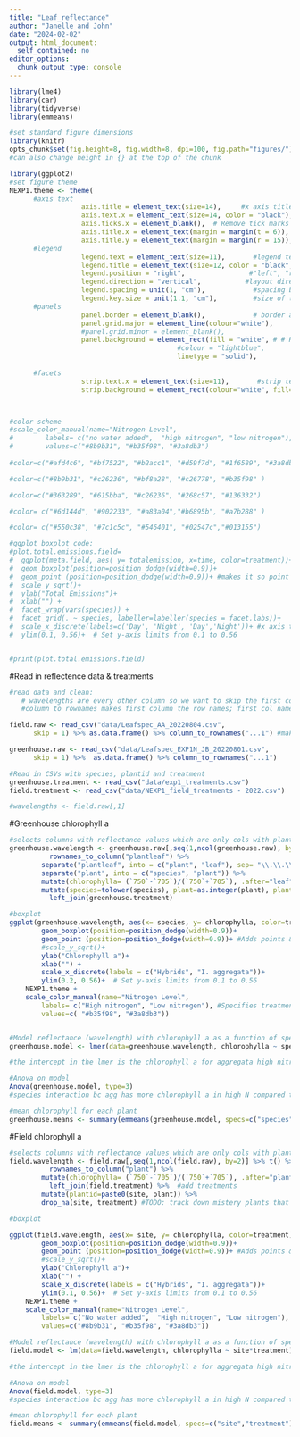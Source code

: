 ```yaml
---
title: "Leaf_reflectance"
author: "Janelle and John"
date: "2024-02-02"
output: html_document:
  self_contained: no
editor_options: 
  chunk_output_type: console
---
```


```r
library(lme4) 
library(car)
library(tidyverse)
library(emmeans)
```

```r
#set standard figure dimensions
library(knitr)
opts_chunk$set(fig.height=8, fig.width=8, dpi=100, fig.path="figures/") #sets standard width and height for all figures in rmd; creates folder only when rmd is knitted
#can also change height in {} at the top of the chunk

library(ggplot2)
#set figure theme
NEXP1.theme <- theme(
      #axis text
                  axis.title = element_text(size=14),     #x axis title text size
                  axis.text.x = element_text(size=14, color = "black"),     #x axis labels text size
                  axis.ticks.x = element_blank(),  # Remove tick marks on x-axis
                  axis.title.x = element_text(margin = margin(t = 6)),  # Adds 10 units of space on top of the x-axis title
                  axis.title.y = element_text(margin = margin(r = 15)),  # Adds 15 units of space to the right of the y-axis title
      #legend
                  legend.text = element_text(size=11),       #legend text size
                  legend.title = element_text(size=12, color = "black", hjust = 0.5),  #legend title text size
                  legend.position = "right",                #"left", "right", "bottom", "top", or a coordinate
                  legend.direction = "vertical",           #layout direction of the legend ("horizontal" or "vertical")
                  legend.spacing = unit(1, "cm"),            #spacing between legend items; adds 1cm of space between
                  legend.key.size = unit(1.1, "cm"),         #size of the legend keys (symbols); sets legend key to 1.5cm
      #panels
                  panel.border = element_blank(),            # border around the plot area
                  panel.grid.major = element_line(colour="white"),
                  #panel.grid.minor = element_blank(),
                  panel.background = element_rect(fill = "white", # # Remove grey background (set to white)
                                          #colour = "lightblue",
                                          linetype = "solid"),
      
      #facets
                  strip.text.x = element_text(size=11),       #strip text on x-axis facet
                  strip.background = element_rect(colour="white", fill="white")) #background for the strip label



#color scheme
#scale_color_manual(name="Nitrogen Level", 
#        labels= c("no water added",  "high nitrogen", "low nitrogen"), #Specifies treatment names in legend
#        values=c("#8b9b31", "#b35f98", "#3a8db3")
  
#color=c("#afd4c6", "#bf7522", "#b2acc1", "#d59f7d", "#1f6589", "#3a8db3")

#color=c("#8b9b31", "#c26236", "#bf8a28", "#c26778", "#b35f98" )

#color=c("#363289", "#615bba", "#c26236", "#268c57", "#136332")

#color= c("#6d144d", "#902233", "#a83a04","#b6895b", "#a7b288" )

#color= c("#550c38", "#7c1c5c", "#546401", "#02547c","#013155")

#ggplot boxplot code: 
#plot.total.emissions.field=
#  ggplot(meta.field, aes( y= totalemission, x=time, color=treatment))+
#  geom_boxplot(position=position_dodge(width=0.9))+
#  geom_point (position=position_dodge(width=0.9))+ #makes it so point don't overlap
#  scale_y_sqrt()+
#  ylab("Total Emissions")+
#  xlab("") +
#  facet_wrap(vars(species)) +
#  facet_grid(. ~ species, labeller=labeller(species = facet.labs))+ 
#  scale_x_discrete(labels=c('Day', 'Night', 'Day','Night'))+ #x axis text
#  ylim(0.1, 0.56)+  # Set y-axis limits from 0.1 to 0.56


#print(plot.total.emissions.field)  
```

#Read in reflectence data & treatments
```r

#read data and clean: 
   # wavelengths are every other column so we want to skip the first column  
   #column to rownames makes first column the row names; first col named ...1 

field.raw <- read_csv("data/Leafspec_AA_20220804.csv", 
      skip = 1) %>% as.data.frame() %>% column_to_rownames("...1") #makes first column the row names; first col named ...1 lol 

greenhouse.raw <- read_csv("data/Leafspec_EXP1N_JB_20220801.csv", 
      skip = 1) %>%  as.data.frame() %>% column_to_rownames("...1") 

#Read in CSVs with species, plantid and treatment
greenhouse.treatment <- read_csv("data/exp1_treatments.csv")
field.treatment <- read_csv("data/NEXP1_field_treatments - 2022.csv") 

#wavelengths <- field.raw[,1] 


```

#Greenhouse chlorophyll a
```r

#selects columns with reflectance values which are only cols with plant number (alternate from column 2 to the end of dataset)
greenhouse.wavelength <- greenhouse.raw[,seq(1,ncol(greenhouse.raw), by=2)] %>% t() %>% as.data.frame() %>% #t transposes data frame (cols to rows, rows to cols), t gets rid of data frame so gotta bring it back
          rownames_to_column("plantleaf") %>% 
        separate("plantleaf", into = c("plant", "leaf"), sep= "\\.\\.\\.") %>%  #separates plant and leaf number into two diff columns
        separate("plant", into = c("species", "plant")) %>% 
        mutate(chlorophylla= (`750`-`705`)/(`750`+`705`), .after="leaf" ) %>%  #equation to find leaf reflectance; .after is name of column you want column to appear after
        mutate(species=tolower(species), plant=as.integer(plant), plantid=paste0(species, plant)) %>% 
          left_join(greenhouse.treatment) 

#boxplot  
ggplot(greenhouse.wavelength, aes(x= species, y= chlorophylla, color=treatment)) + 
        geom_boxplot(position=position_dodge(width=0.9))+
        geom_point (position=position_dodge(width=0.9))+ #Adds points & makes it so point don't overlap
        #scale_y_sqrt()+
        ylab("Chlorophyll a")+
        xlab("") +
        scale_x_discrete(labels = c("Hybrids", "I. aggregata"))+
        ylim(0.2, 0.56)+  # Set y-axis limits from 0.1 to 0.56
    NEXP1.theme + 
    scale_color_manual(name="Nitrogen Level", 
        labels= c("High nitrogen", "Low nitrogen"), #Specifies treatment names in legend
        values=c( "#b35f98", "#3a8db3"))


#Model reflectance (wavelength) with chlorophyll a as a function of species x treatment with plant id as a random effect
greenhouse.model <- lmer(data=greenhouse.wavelength, chlorophylla ~ species*treatment + (1|plantid)) #lmer fits the model to the data, anova tests whether the coefficients at bottom of lmer are different than zero

#the intercept in the lmer is the chlorophyll a for aggregata high nitrogen bc the intercept categorizes your data alphabetically so A is before T and High is before Low

#Anova on model 
Anova(greenhouse.model, type=3) 
#species interaction bc agg has more chlorophyll a in high N compared to high N tenuitubas 

#mean chlorophyll for each plant
greenhouse.means <- summary(emmeans(greenhouse.model, specs=c("species","treatment")))

```

#Field chlorophyll a
```r
#selects columns with reflectance values which are only cols with plant number (alternate from column 2 to the end of dataset)
field.wavelength <- field.raw[,seq(1,ncol(field.raw), by=2)] %>% t() %>% as.data.frame() %>% #t transposes data frame (cols to rows, rows to cols), t gets rid of data frame so gotta bring it back
          rownames_to_column("plant") %>% 
        mutate(chlorophylla= (`750`-`705`)/(`750`+`705`), .after="plant" ) %>%  #equation to find leaf reflectance; .after is name of column you want column to appear after
          left_join(field.treatment) %>%  #add treatments
        mutate(plantid=paste0(site, plant)) %>% 
        drop_na(site, treatment) #TODO: track down mistery plants that have NA: NA561, NA300,NA531 - figure out what treatment and site they belong to

#boxplot  

ggplot(field.wavelength, aes(x= site, y= chlorophylla, color=treatment)) + 
        geom_boxplot(position=position_dodge(width=0.9))+
        geom_point (position=position_dodge(width=0.9))+ #Adds points & makes it so point don't overlap
        #scale_y_sqrt()+
        ylab("Chlorophyll a")+
        xlab("") +
        scale_x_discrete(labels = c("Hybrids", "I. aggregata"))+
        ylim(0.1, 0.56)+  # Set y-axis limits from 0.1 to 0.56
    NEXP1.theme + 
    scale_color_manual(name="Nitrogen Level", 
        labels= c("No water added",  "High nitrogen", "Low nitrogen"), #Specifies treatment names in legend
        values=c("#8b9b31", "#b35f98", "#3a8db3"))

#Model reflectance (wavelength) with chlorophyll a as a function of species x treatment with plant id as a random effect
field.model <- lm(data=field.wavelength, chlorophylla ~ site*treatment) #lm and no random effect of leaf because only 1 leaf measurement

#the intercept in the lmer is the chlorophyll a for aggregata high nitrogen bc the intercept categorizes your data alphabetically so A is before T and High is before Low

#Anova on model 
Anova(field.model, type=3) 
#species interaction bc agg has more chlorophyll a in high N compared to high N tenuitubas 

#mean chlorophyll for each plant
field.means <- summary(emmeans(field.model, specs=c("site","treatment")))



```

